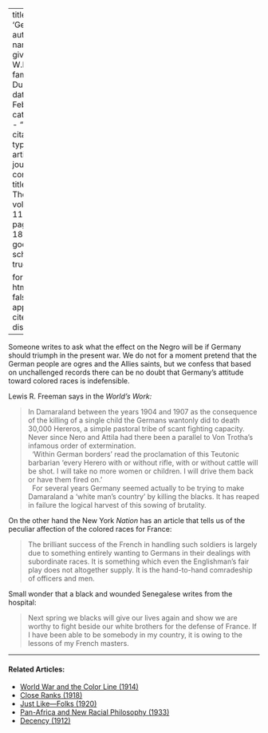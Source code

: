 
---
title: 'Germany'
author:
  - name:
      given: W.E.B.
      family: Du Bois
date: Feb. 1916
categories: 
  - ""
citation: 
  type: article-journal
  container-title: The Crisis
  volume: 11
  issue: 4
  page: 186-187
google-scholar: true

format:
  html:
    toc: false
    appendix-cite-as: display
---



Someone writes to ask what the effect on the Negro will be if Germany should triumph in the present war. We do not for a moment pretend that the German people are ogres and the Allies saints, but we confess that based on unchallenged records there can be no doubt that Germany's attitude toward colored races is indefensible.

Lewis R. Freeman says in the *World's Work:* 

> In Damaraland between the years 1904 and 1907 as the consequence of the killing of a single child the Germans wantonly did to death 30,000 Hereros, a simple pastoral tribe of scant fighting capacity. Never since Nero and Attila had there been a parallel to Von Trotha's infamous order of extermination.    
> &nbsp;
> 'Within German borders' read the proclamation of this Teutonic barbarian 'every Herero with or without rifle, with or without cattle will be shot. I will take no more women or children. I will drive them back or have them fired on.'    
> &nbsp;
> For several years Germany seemed actually to be trying to make Damaraland a 'white man's country' by killing the blacks. It has reaped in failure the logical harvest of this sowing of brutality.

On the other hand the New York *Nation* has an article that tells us of the peculiar affection of the colored races for France:

> The brilliant success of the French in handling such soldiers is largely due to something entirely wanting to Germans in their dealings with subordinate races. It is something which even the Englishman's fair play does not altogether supply. It is the hand-to-hand comradeship of officers and men.

Small wonder that a black and wounded Senegalese writes from the hospital: 

> Next spring we blacks will give our lives again and show we are worthy to fight beside our white brothers for the defense of France. If I have been able to be somebody in my country, it is owing to the lessons of my French masters.

<!-- Similar articles start here -->
<div  class="clear-wrap"></div>
<hr>
#### Related Articles:

* [World War and the Color Line (1914)](/Volumes/09/01/worldwar.html)
* [Close Ranks (1918)](/Volumes/16/03/close_ranks.html)
* [Just Like---Folks (1920)](/Volumes/19/05/just_like_folks.html)
* [Pan-Africa and New Racial Philosophy (1933)](/Volumes/40/11/panafrica_and_new_racial_philosophy.html)
* [Decency (1912)](/Volumes/04/02/decency.html)

<!-- Similar articles end here -->